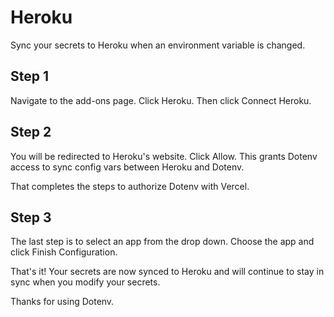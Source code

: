 

# Heroku

Sync your secrets to Heroku when an environment variable is changed.

## Step 1

Navigate to the add-ons page. Click Heroku. Then click Connect Heroku.

<ScreenshotBrowser url='/assets/img/cloudinary/development-Dotenv_13_zmhxmk.png' />

## Step 2

You will be redirected to Heroku's website. Click Allow. This grants Dotenv access to sync config vars between Heroku and Dotenv.

That completes the steps to authorize Dotenv with Vercel.

## Step 3

The last step is to select an app from the drop down. Choose the app and click Finish Configuration.

<ScreenshotBrowser url='/assets/img/cloudinary/development-Dotenv_14_pwrnhc.png' />

That's it! Your secrets are now synced to Heroku and will continue to stay in sync when you modify your secrets.

Thanks for using Dotenv.
